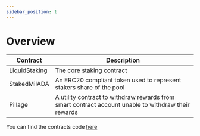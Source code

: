 ```yaml
---
sidebar_position: 1
---
```


# Overview

| Contract      | Description                                                                                         |
| ------------- | --------------------------------------------------------------------------------------------------- |
| LiquidStaking | The core staking contract                                                                           |
| StakedMilADA  | An ERC20 compliant token used to represent stakers share of the pool                                |
| Pillage       | A utility contract to withdraw rewards from smart contract account unable to withdraw their rewards |

You can find the contracts code [here](https://github.com/dcSpark/liquid-staking)
